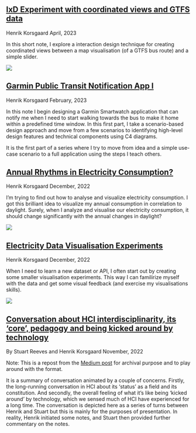 <!--
<div class="note">
<a href="/notes/who-to-talk-to-in-user-research.html">
<h2>"Who should I talk to?": Picking the right informants in user research</h2></a>
<div class="note-publish-date">Henrik Korsgaard April, 2023</div>
<div class="preview">
<p>A common challenge in software development is to identify and prioritize features in a feature system. Sometimes there are requirements, to begin with, but they are often defined as high-level specifications, and often technical. The important details of the functions and features as they are presented to and used by future users are typically vaguely defined and negotiable. In this specification, they are also underinformed in terms of what the future users _need_ and _want_.</p>
</div>
</div>
-->

<div class="note">
<a href="/notes/gtfs-coordinated-views-ixd-experiment.html">
<h2>IxD Experiment with coordinated views and GTFS data</h2></a>
<div class="note-publish-date">Henrik Korsgaard April, 2023</div>
<div class="preview">
<p>In this short note, I explore a interaction design technique for creating coordinated views between a map visualisation (of a GTFS bus route) and a simple slider.</p>
<img src="/public/images/previews/coordinated-map-slider-preview.png">
</div>
</div>

<div class="note">
<a href="/notes/garmin-public-transport-notification-app-part-I.html">
<h2>Garmin Public Transit Notification App I</h2></a>
<div class="note-publish-date">Henrik Korsgaard February, 2023</div>
<div class="preview">
<p>In this note I begin designing a Garmin Smartwatch application that can notify me when I need to start walking towards the bus to make it home within a predefined time window. In this first part, I take a scenario-based design approach and move from a few scenarios to identifying high-level design features and technical components using C4 diagrams.</p>
<p>It is the first part of a series where I try to move from idea and a simple use-case scenario to a full application using the steps I teach others.</p>
</div>
</div>

<div class="note">
<a href="/notes/annual-rhythms-in-electricity-consumption.html">
<h2>Annual Rhythms in Electricity Consumption?</h2></a>
<div class="note-publish-date">Henrik Korsgaard December, 2022</div>
<div class="preview">
<p>I'm trying to find out how to analyse and visualize electricity consumption. I got this brilliant idea to visualize my annual consumption in correlation to daylight. Surely, when I analyze and visualise our electricity consumption, it should change significantly with the annual changes in daylight?</p>
<img src="/public/images/previews/annual-energy-preview.png">
</div>
</div>

<div class="note">
<a href="/notes/electricity-data-visualisation-experiments.html">
<h2>Electricity Data Visualisation Experiments</h2></a>
<div class="note-publish-date">Henrik Korsgaard December, 2022</div>
<div class="preview">
<p>When I need to learn a new dataset or API, I often start out by creating some smaller visualisation experiments. This way I can familirize myself with the data and get some visual feedback (and exercise my visualisations skills).</p>
<img src="/public/images/previews/electricity-data-visualizations-preview.png">
</div>
</div>

<div class="note">
<a href="/notes/conversation-about-hci-interdisciplinarity-core-and-being-kicked-around-by-technology.html">
<h2>Conversation about HCI interdisciplinarity, its ‘core’, pedagogy and being kicked around by technology</h2></a>
<div class="note-publish-date">By Stuart Reeves and Henrik Korsgaard November, 2022</div>
<div class="preview">
<p>Note: This is a repost from the <a href="https://medium.com/@heenrik/conversation-about-hci-interdisciplinarity-its-core-pedagogy-and-being-kicked-around-by-b1c85818957c">Medium post</a> for archival purpose and to play around with the format.</p>

<p>It is a summary of conversation animated by a couple of concerns. Firstly, the long-running conversation in HCI about its ‘status’ as a field and its constitution. And secondly, the overall feeling of what it’s like being ‘kicked around’ by technology, which we sensed much of HCI have experienced for a long time. The conversation is depicted here as a series of turns between Henrik and Stuart but this is mainly for the purposes of presentation. In reality, Henrik initiated some notes, and Stuart then provided further commentary on the notes.</p>
</div>
</div>
